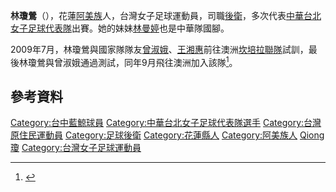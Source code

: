{{Football player infobox
| playername= 林瓊鶯
| image = 
| fullname = 林瓊鶯
| nickname = 
| height = 
| dateofbirth = {{birth date and age|1987|11|2}}
| cityofbirth = [[花蓮縣|花蓮縣]]
| countryofbirth = [[台灣|台灣]]
| position = [[後衛_(足球)|後衛]]
| currentclub  = [[台中藍鯨|台中藍鯨]]
| clubnumber = 
| youthyears = 2005－09
| youthclubs = {{flagicon|TWN}} [[國立台灣體育學院|台灣體院]]
| years1 = 2009－2011
| years2 = 2012－?
| years3 = ?－2013
| years4 = 2014－2015
| clubs1 = {{flagicon|AUS}} [[坎培拉聯隊|坎培拉聯隊]]
| clubs2 = {{flagicon|TWN}} [[台灣體院|台灣體院]]
| clubs3 = {{flagicon|TWN}} [[ANL木蘭|ANL木蘭]]
| clubs4 = {{flagicon|TWN}} [[台中藍鯨|台中藍鯨]]
| nationalyears = ?－
| nationalteam = {{fbw|TPE}}
| nationalcaps1 = 
| nationalgoals1 = 
| pcupdate = 2009年9月15日 (二) 14:42 (UTC)
| ntupdate = 2009年9月15日 (二) 14:42 (UTC)
}}
'''林瓊鶯'''（{{bd|1987年|11月2日}}），花蓮[[阿美族|阿美族]]人，台灣女子足球運動員，司職[[後衛_(足球)|後衛]]，多次代表[[中華台北女子足球代表隊|中華台北女子足球代表隊]]出賽。她的妹妹[[林曼婷|林曼婷]]也是中華隊國腳。

2009年7月，林瓊鶯與國家隊隊友[[曾淑娥|曾淑娥]]、[[王湘惠|王湘惠]]前往澳洲[[坎培拉聯隊|坎培拉聯隊]]試訓，最後林瓊鶯與曾淑娥通過測試，同年9月飛往澳洲加入該隊<ref>{{cite news|title=國腳曾淑娥、林瓊鶯 赴澳踢球|url=http://news.chinatimes.com/2007Cti/2007Cti-News/2007Cti-News-Content/0,4521,11050102+112009091500091,00.html|publisher=[[中國時報|中國時報]]|date=2009年9月15日}}{{dead link|date=2018年1月 |bot=InternetArchiveBot |fix-attempted=yes }}</ref>。

==參考資料==
{{reflist}}

{{台中藍鯨球員名單}}
{{2010年女子亞洲盃足球賽中華台北女子足球代表隊}}
{{2013年東亞盃女子足球賽資格賽中華台北參賽名單}}
{{2014年女子亞洲盃足球賽資格賽中華台北參賽名單}}
{{2014年亞洲運動會足球比賽中華台北參賽名單}}
{{2015年東亞盃女子足球賽資格賽中華台北參賽名單}}
{{2016年奧運足球比賽亞洲區女子資格賽第一輪中華台北參賽名單}}
{{DEFAULTSORT:Lin, Chiung-ying}}
[[Category:台中藍鯨球員|Category:台中藍鯨球員]]
[[Category:中華台北女子足球代表隊選手|Category:中華台北女子足球代表隊選手]]
[[Category:台灣原住民運動員|Category:台灣原住民運動員]]
[[Category:足球後衛|Category:足球後衛]]
[[Category:花蓮縣人|Category:花蓮縣人]]
[[Category:阿美族人|Category:阿美族人]]
[[Category:林姓|Qiong瓊]]
[[Category:台灣女子足球運動員|Category:台灣女子足球運動員]]